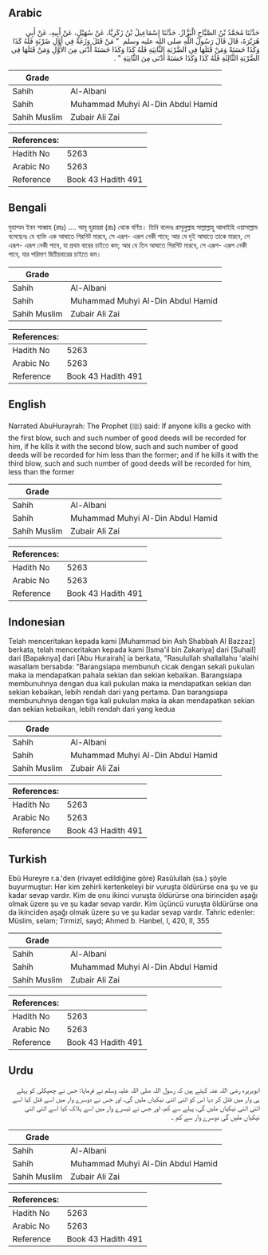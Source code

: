 ## Arabic


<div dir="rtl" lang="ar" style={{fontSize:'larger',backgroundColor:'#f8f9fa',padding:20}}>
حَدَّثَنَا مُحَمَّدُ بْنُ الصَّبَّاحِ الْبَزَّازُ، حَدَّثَنَا إِسْمَاعِيلُ بْنُ زَكَرِيَّا، عَنْ سُهَيْلٍ، عَنْ أَبِيهِ، عَنْ أَبِي هُرَيْرَةَ، قَالَ قَالَ رَسُولُ اللَّهِ صلى الله عليه وسلم ‏ "‏ مَنْ قَتَلَ وَزَغَةً فِي أَوَّلِ ضَرْبَةٍ فَلَهُ كَذَا وَكَذَا حَسَنَةً وَمَنْ قَتَلَهَا فِي الضَّرْبَةِ الثَّانِيَةِ فَلَهُ كَذَا وَكَذَا حَسَنَةً أَدْنَى مِنَ الأَوَّلِ وَمَنْ قَتَلَهَا فِي الضَّرْبَةِ الثَّالِثَةِ فَلَهُ كَذَا وَكَذَا حَسَنَةً أَدْنَى مِنَ الثَّانِيَةِ ‏"‏ ‏.‏
</div>
<div style={{backgroundColor:'#f8f9fa',padding:20, marginBottom: 10}}><table> <thead> <tr> <th>Grade</th> <th></th> </tr> </thead> <tbody> <tr><td>Sahih</td><td>Al-Albani</td></tr><tr><td>Sahih</td><td>Muhammad Muhyi Al-Din Abdul Hamid</td></tr><tr><td>Sahih Muslim</td><td>Zubair Ali Zai</td></tr></tbody></table><table> <thead> <tr> <th>References:</th> <th></th> </tr> </thead> <tbody><tr><td>Hadith No</td><td>5263</td></tr><tr><td>Arabic No</td><td>5263</td></tr><tr><td>Reference</td><td>Book 43 Hadith 491</td></tr></tbody></table></div>

## Bengali


<div dir="ltr" lang="bn" style={{fontSize:'larger',backgroundColor:'#f8f9fa',padding:20}}>
মুহাম্মদ ইবন সাব্বাহ (রহঃ) .... আবূ হুরায়রা (রাঃ) থেকে বর্ণিত। তিনি বলেনঃ রাসূলুল্লাহ সাল্লাল্লাহু আলাইহি ওয়াসাল্লাম বলেছেনঃ যে ব্যক্তি এক আঘাতে গিরগিট মারবে, সে এরূপ- এরূপ নেকী পাবে; আর যে দুই আঘাতে তাকে মারবে, সে এরূপ- এরূপ নেকী পাবে, যা প্রথম বারের চাইতে কম; আর যে তিন আঘাতে গিরগিট মারবে, সে এরূপ- এরূপ নেকী পাবে, যার পরিমাণ দ্বিতীয়বারের চাইতে কম।
</div>
<div style={{backgroundColor:'#f8f9fa',padding:20, marginBottom: 10}}><table> <thead> <tr> <th>Grade</th> <th></th> </tr> </thead> <tbody> <tr><td>Sahih</td><td>Al-Albani</td></tr><tr><td>Sahih</td><td>Muhammad Muhyi Al-Din Abdul Hamid</td></tr><tr><td>Sahih Muslim</td><td>Zubair Ali Zai</td></tr></tbody></table><table> <thead> <tr> <th>References:</th> <th></th> </tr> </thead> <tbody><tr><td>Hadith No</td><td>5263</td></tr><tr><td>Arabic No</td><td>5263</td></tr><tr><td>Reference</td><td>Book 43 Hadith 491</td></tr></tbody></table></div>

## English


<div dir="ltr" lang="en" style={{fontSize:'larger',backgroundColor:'#f8f9fa',padding:20}}>
Narrated AbuHurayrah: The Prophet (ﷺ) said: If anyone kills a gecko with the first blow, such and such number of good deeds will be recorded for him, if he kills it with the second blow, such and such number of good deeds will be recorded for him less than the former; and if he kills it with the third blow, such and such number of good deeds will be recorded for him, less than the former
</div>
<div style={{backgroundColor:'#f8f9fa',padding:20, marginBottom: 10}}><table> <thead> <tr> <th>Grade</th> <th></th> </tr> </thead> <tbody> <tr><td>Sahih</td><td>Al-Albani</td></tr><tr><td>Sahih</td><td>Muhammad Muhyi Al-Din Abdul Hamid</td></tr><tr><td>Sahih Muslim</td><td>Zubair Ali Zai</td></tr></tbody></table><table> <thead> <tr> <th>References:</th> <th></th> </tr> </thead> <tbody><tr><td>Hadith No</td><td>5263</td></tr><tr><td>Arabic No</td><td>5263</td></tr><tr><td>Reference</td><td>Book 43 Hadith 491</td></tr></tbody></table></div>

## Indonesian


<div dir="ltr" lang="id" style={{fontSize:'larger',backgroundColor:'#f8f9fa',padding:20}}>
Telah menceritakan kepada kami [Muhammad bin Ash Shabbah Al Bazzaz] berkata, telah menceritakan kepada kami [Isma'il bin Zakariya] dari [Suhail] dari [Bapaknya] dari [Abu Hurairah] ia berkata, "Rasulullah shallallahu 'alaihi wasallam bersabda: "Barangsiapa membunuh cicak dengan sekali pukulan maka ia mendapatkan pahala sekian dan sekian kebaikan. Barangsiapa membunuhnya dengan dua kali pukulan maka ia mendapatkan sekian dan sekian kebaikan, lebih rendah dari yang pertama. Dan barangsiapa membunuhnya dengan tiga kali pukulan maka ia akan mendapatkan sekian dan sekian kebaikan, lebih rendah dari yang kedua
</div>
<div style={{backgroundColor:'#f8f9fa',padding:20, marginBottom: 10}}><table> <thead> <tr> <th>Grade</th> <th></th> </tr> </thead> <tbody> <tr><td>Sahih</td><td>Al-Albani</td></tr><tr><td>Sahih</td><td>Muhammad Muhyi Al-Din Abdul Hamid</td></tr><tr><td>Sahih Muslim</td><td>Zubair Ali Zai</td></tr></tbody></table><table> <thead> <tr> <th>References:</th> <th></th> </tr> </thead> <tbody><tr><td>Hadith No</td><td>5263</td></tr><tr><td>Arabic No</td><td>5263</td></tr><tr><td>Reference</td><td>Book 43 Hadith 491</td></tr></tbody></table></div>

## Turkish


<div dir="ltr" lang="tr" style={{fontSize:'larger',backgroundColor:'#f8f9fa',padding:20}}>
Ebû Hureyre r.a.'den (rivayet edildiğine göre) Rasûlullah (sa.) şöyle buyurmuştur: Her kim zehirli kertenkeleyi bir vuruşta öldürürse ona şu ve şu kadar sevap vardır. Kim de onu ikinci vuruşta öldürürse ona birinciden aşağı olmak üzere şu ve şu kadar sevap vardır. Kim üçüncü vuruşta öldürürse ona da ikinciden aşağı olmak üzere şu ve şu kadar sevap vardır. Tahric edenler: Müslim, selam; Tirmizî, sayd; Ahmed b. Hanbel, I, 420, II, 355
</div>
<div style={{backgroundColor:'#f8f9fa',padding:20, marginBottom: 10}}><table> <thead> <tr> <th>Grade</th> <th></th> </tr> </thead> <tbody> <tr><td>Sahih</td><td>Al-Albani</td></tr><tr><td>Sahih</td><td>Muhammad Muhyi Al-Din Abdul Hamid</td></tr><tr><td>Sahih Muslim</td><td>Zubair Ali Zai</td></tr></tbody></table><table> <thead> <tr> <th>References:</th> <th></th> </tr> </thead> <tbody><tr><td>Hadith No</td><td>5263</td></tr><tr><td>Arabic No</td><td>5263</td></tr><tr><td>Reference</td><td>Book 43 Hadith 491</td></tr></tbody></table></div>

## Urdu


<div dir="rtl" lang="ur" style={{fontSize:'larger',backgroundColor:'#f8f9fa',padding:20}}>
ابوہریرہ رضی اللہ عنہ کہتے ہیں کہ رسول اللہ صلی اللہ علیہ وسلم نے فرمایا: جس نے چھپکلی کو پہلے ہی وار میں قتل کر دیا اس کو اتنی اتنی نیکیاں ملیں گی، اور جس نے دوسرے وار میں اسے قتل کیا اسے اتنی اتنی نیکیاں ملیں گی، پہلے سے کم، اور جس نے تیسرے وار میں اسے ہلاک کیا اسے اتنی اتنی نیکیاں ملیں گی دوسرے وار سے کم ۔
</div>
<div style={{backgroundColor:'#f8f9fa',padding:20, marginBottom: 10}}><table> <thead> <tr> <th>Grade</th> <th></th> </tr> </thead> <tbody> <tr><td>Sahih</td><td>Al-Albani</td></tr><tr><td>Sahih</td><td>Muhammad Muhyi Al-Din Abdul Hamid</td></tr><tr><td>Sahih Muslim</td><td>Zubair Ali Zai</td></tr></tbody></table><table> <thead> <tr> <th>References:</th> <th></th> </tr> </thead> <tbody><tr><td>Hadith No</td><td>5263</td></tr><tr><td>Arabic No</td><td>5263</td></tr><tr><td>Reference</td><td>Book 43 Hadith 491</td></tr></tbody></table></div>
